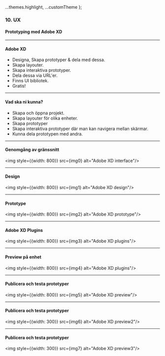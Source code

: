 
  ...themes.highlight,
  ...customTheme
};



### 10. UX
#### Prototyping med Adobe XD


---

#### Adobe XD

* Designa, Skapa prototyper & dela med dessa.
* Skapa layouter.
* Skapa interaktiva prototyper.
* Dela dessa via URL'er.
* Finns UI bibliotek.
* Gratis!


---

#### Vad ska ni kunna?

* Skapa och öppna projekt.
* Skapa layouter för olika enheter.
* Skapa prototyper
* Skapa interaktiva prototyper där man kan navigera mellan skärmar.
* Kunna dela prototypen med andra.


---

#### Genomgång av gränssnitt
<img style={{width: 800}} src={img0} alt="Adobe XD interface"/>


---

#### Design
<img style={{width: 800}} src={img1} alt="Adobe XD design"/>


---

#### Prototype
<img style={{width: 800}} src={img2} alt="Adobe XD prototype"/>


---

#### Adobe XD Plugins
<img style={{width: 800}} src={img3} alt="Adobe XD plugins"/>


---

#### Preview på enhet
<img style={{width: 800}} src={img4} alt="Adobe XD plugins"/>


---
				

#### Publicera och testa prototyper
<img style={{width: 800}} src={img5} alt="Adobe XD preview"/>


---

#### Publicera och testa prototyper
<img style={{width: 300}} src={img6} alt="Adobe XD preview2"/>


---

#### Publicera och testa prototyper
<img style={{width: 300}} src={img7} alt="Adobe XD preview3"/>
